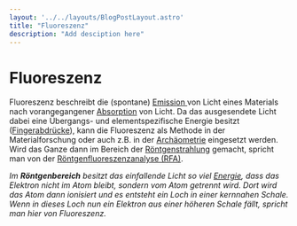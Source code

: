 ```yaml
---
layout: '../../layouts/BlogPostLayout.astro'
title: "Fluoreszenz"
description: "Add desciption here"
---
```


# Fluoreszenz

Fluoreszenz beschreibt die (spontane) <a href="/keywords/Absorption-emission">Emission </a> von Licht eines Materials nach vorangegangener <a href="/keywords/Absorption-emission">Absorption</a> von Licht. Da das ausgesendete Licht dabei eine Übergangs- und elementspezifische Energie besitzt (<a href="/keywords/Fingerprints/">Fingerabdrücke</a>), kann die Fluoreszenz als Methode in der Materialforschung oder auch z.B. in der <a href="/keywords/Archeometry/">Archäometrie</a> eingesetzt werden. Wird das Ganze dann im Bereich der <a href="/keywords/Xrays/">Röntgenstrahlung</a> gemacht, spricht man von der <a href="/posts/XRF/">Röntgenfluoreszenzanalyse (RFA)</a>.

*Im **Röntgenbereich** besitzt das einfallende Licht so viel <a href="/keywords/Wavelength-energy-frequency/">Energie</a>, dass das Elektron nicht im Atom bleibt, sondern vom Atom getrennt wird. Dort wird das Atom dann ionisiert und es entsteht ein Loch in einer kernnahen Schale. Wenn in dieses Loch nun ein Elektron aus einer höheren Schale fällt, spricht man hier von Fluoreszenz.*

<Figure url="/src/imgs/keywords/fluoreszenz.png" text='Schematische Darstellung der Fluoreszenz im Nicht- Röntgenbereich. Ein Elektron (rot) wird durch Absorption von Licht (grüne Schlangenlinie) in ein höheres Niveau angehoben (grüner Pfeil). Von dort fällt es nach einer gewissen Zeit in eine andere Schale (oranger Pfeil) und schließlich unter aussenden von Licht (rote Schlangenlinie) in die Ursprüngliche Schale zurück (roter Pfeil). Im Röntgenbereich hat das einfallende Licht genug Energie um das Elektron zu entfernen. Dann können andere Elektronen in das so entstandene Loch fallen und dabei Licht aussenden. Bild © wissenstexte.de' />
&nbsp;